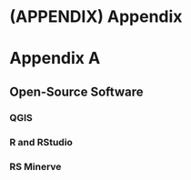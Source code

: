 # (APPENDIX) Appendix {#Appendix} 

# Appendix A

## Open-Source Software

### QGIS

### R and RStudio

### RS Minerve